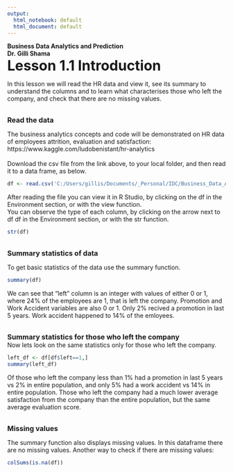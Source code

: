 ---
output:
  html_notebook: default
  html_document: default
---
<b>
Business Data Analytics and Prediction</br>
Dr. Gilli Shama </br>
<font size=6>Lesson 1.1 Introduction </font></br>
 </b>
 
In this lesson we will read the HR data and view it, see its summary to understand the columns and to learn what characterises those who left the company, and check that there are no missing values.
 
<b> </br> <font size=3>Read the data </font></br> </b> 

The business analytics concepts and code will be demonstrated on HR data of employees attrition, evaluation and satisfaction: https://www.kaggle.com/ludobenistant/hr-analytics  
</br>
Download the csv file from the link above, to your local folder, and then read it to a data frame, as below.


```{r}
df <- read.csv('C:/Users/gillis/Documents/_Personal/IDC/Business_Data_Analytics/human-resources-analytics/HR_comma_sep.csv')
```

After reading the file you can view it in R Studio, by clicking on the df in the Environment section, or with the view function. 
</br>
You can observe the type of each column, by clicking on the arrow next to df df in the Environment section, or with the str function.
```{r}
str(df)
```

<b> </br> <font size=3>Summary statistics of data </font></br> </b> 

To get basic statistics of the data use the summary function.

```{r}
summary(df)
```
We can see that "left" column is an integer with values of either 0 or 1, where 24% of the employees are 1, that is left the company.
Promotion and Work Accident variables are also 0 or 1. Only 2% recived a promotion in last 5 years. Work accident happened to 14% of the emloyees. 

<b> </br> <font size=3>Summary statistics for those who left the company </font></br> </b> 
Now lets look on the same statistics only for those who left the company.
```{r}
left_df <- df[df$left==1,]
summary(left_df)
```

Of those who left the company less than 1% had a promotion in last 5 years vs 2% in entire population, and only 5% had a work accident vs 14% in entire population. Those who left the company had a much lower average satisfaction from the company than the entire population, but the same average evaluation score.

<b> </br> <font size=3>Missing values </font></br> </b> 


The summary function also displays missing values. In this dataframe there are no missing values. Another way to check if there are missing values:
```{r}
colSums(is.na(df))
```

